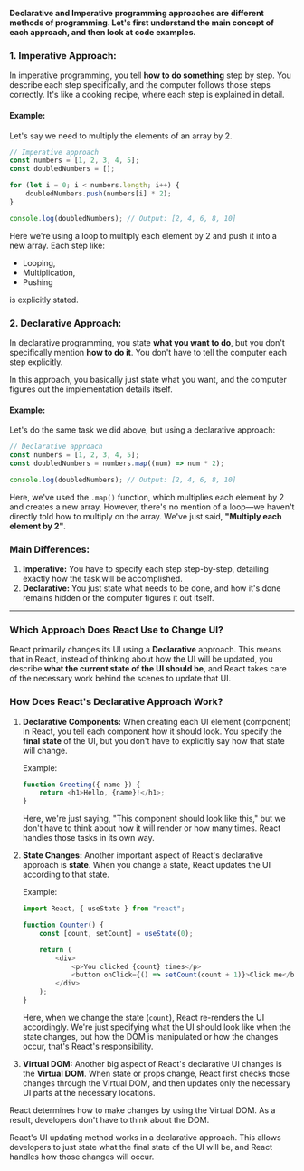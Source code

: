 **Declarative and Imperative programming approaches are different methods of programming. Let's first understand the main concept of each approach, and then look at code examples.**

### 1. Imperative Approach:

In imperative programming, you tell **how to do something** step by step. You describe each step specifically, and the computer follows those steps correctly. It's like a cooking recipe, where each step is explained in detail.

#### Example:

Let's say we need to multiply the elements of an array by 2.

```javascript
// Imperative approach
const numbers = [1, 2, 3, 4, 5];
const doubledNumbers = [];

for (let i = 0; i < numbers.length; i++) {
    doubledNumbers.push(numbers[i] * 2);
}

console.log(doubledNumbers); // Output: [2, 4, 6, 8, 10]
```

Here we're using a loop to multiply each element by 2 and push it into a new array. Each step like:

-   Looping,
-   Multiplication,
-   Pushing

is explicitly stated.

### 2. Declarative Approach:

In declarative programming, you state **what you want to do**, but you don't specifically mention **how to do it**. You don't have to tell the computer each step explicitly.

In this approach, you basically just state what you want, and the computer figures out the implementation details itself.

#### Example:

Let's do the same task we did above, but using a declarative approach:

```javascript
// Declarative approach
const numbers = [1, 2, 3, 4, 5];
const doubledNumbers = numbers.map((num) => num * 2);

console.log(doubledNumbers); // Output: [2, 4, 6, 8, 10]
```

Here, we've used the `.map()` function, which multiplies each element by 2 and creates a new array. However, there's no mention of a loop—we haven't directly told how to multiply on the array. We've just said, **"Multiply each element by 2"**.

### Main Differences:

1. **Imperative:** You have to specify each step step-by-step, detailing exactly how the task will be accomplished.
2. **Declarative:** You just state what needs to be done, and how it's done remains hidden or the computer figures it out itself.

---

### Which Approach Does React Use to Change UI?

React primarily changes its UI using a **Declarative** approach. This means that in React, instead of thinking about how the UI will be updated, you describe **what the current state of the UI should be**, and React takes care of the necessary work behind the scenes to update that UI.

### How Does React's Declarative Approach Work?

1. **Declarative Components:** When creating each UI element (component) in React, you tell each component how it should look. You specify the **final state** of the UI, but you don't have to explicitly say how that state will change.

    Example:

    ```javascript
    function Greeting({ name }) {
        return <h1>Hello, {name}!</h1>;
    }
    ```

    Here, we're just saying, "This component should look like this," but we don't have to think about how it will render or how many times. React handles those tasks in its own way.

2. **State Changes:** Another important aspect of React's declarative approach is **state**. When you change a state, React updates the UI according to that state.

    Example:

    ```javascript
    import React, { useState } from "react";

    function Counter() {
        const [count, setCount] = useState(0);

        return (
            <div>
                <p>You clicked {count} times</p>
                <button onClick={() => setCount(count + 1)}>Click me</button>
            </div>
        );
    }
    ```

    Here, when we change the state (`count`), React re-renders the UI accordingly. We're just specifying what the UI should look like when the state changes, but how the DOM is manipulated or how the changes occur, that's React's responsibility.

3. **Virtual DOM:** Another big aspect of React's declarative UI changes is the **Virtual DOM**. When state or props change, React first checks those changes through the Virtual DOM, and then updates only the necessary UI parts at the necessary locations.

React determines how to make changes by using the Virtual DOM. As a result, developers don't have to think about the DOM.

React's UI updating method works in a declarative approach. This allows developers to just state what the final state of the UI will be, and React handles how those changes will occur.

